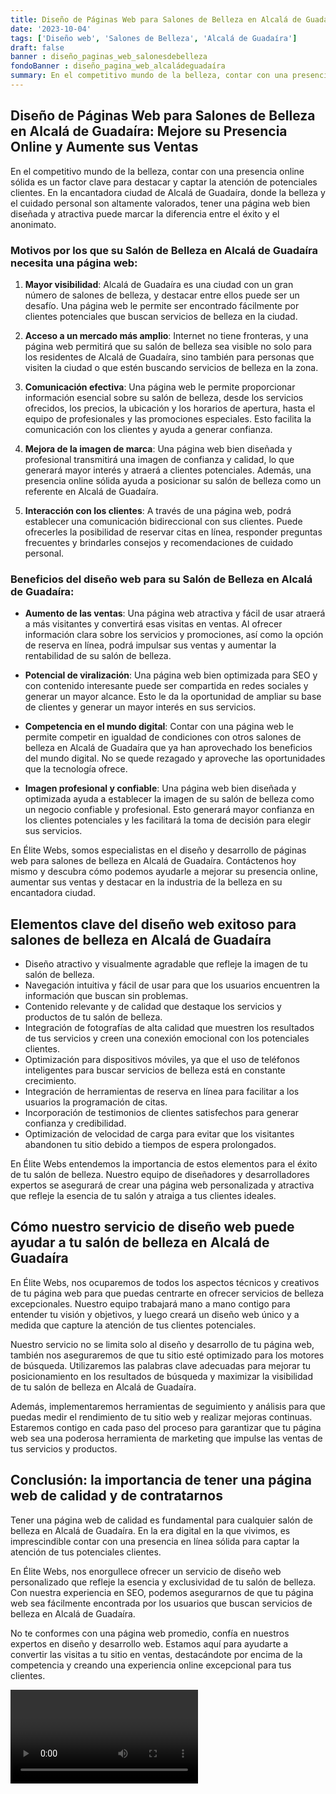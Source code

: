 ```yaml
---
title: Diseño de Páginas Web para Salones de Belleza en Alcalá de Guadaíra
date: '2023-10-04'
tags: ['Diseño web', 'Salones de Belleza', 'Alcalá de Guadaíra']
draft: false
banner : diseño_paginas_web_salonesdebelleza
fondoBanner : diseño_pagina_web_alcaládeguadaíra
summary: En el competitivo mundo de la belleza, contar con una presencia online sólida es un factor clave para destacar y captar la atención de potenciales clientes. En la encantadora ciudad de Alcalá de Guadaíra, donde la belleza y el cuidado personal son altamente valorados, tener una página web bien diseñada y atractiva puede marcar la diferencia entre el éxito y el anonimato.
---
```


## Diseño de Páginas Web para Salones de Belleza en Alcalá de Guadaíra: Mejore su Presencia Online y Aumente sus Ventas

En el competitivo mundo de la belleza, contar con una presencia online sólida es un factor clave para destacar y captar la atención de potenciales clientes. En la encantadora ciudad de Alcalá de Guadaíra, donde la belleza y el cuidado personal son altamente valorados, tener una página web bien diseñada y atractiva puede marcar la diferencia entre el éxito y el anonimato.

### Motivos por los que su Salón de Belleza en Alcalá de Guadaíra necesita una página web:

1. **Mayor visibilidad**: Alcalá de Guadaíra es una ciudad con un gran número de salones de belleza, y destacar entre ellos puede ser un desafío. Una página web le permite ser encontrado fácilmente por clientes potenciales que buscan servicios de belleza en la ciudad.

2. **Acceso a un mercado más amplio**: Internet no tiene fronteras, y una página web permitirá que su salón de belleza sea visible no solo para los residentes de Alcalá de Guadaíra, sino también para personas que visiten la ciudad o que estén buscando servicios de belleza en la zona.

3. **Comunicación efectiva**: Una página web le permite proporcionar información esencial sobre su salón de belleza, desde los servicios ofrecidos, los precios, la ubicación y los horarios de apertura, hasta el equipo de profesionales y las promociones especiales. Esto facilita la comunicación con los clientes y ayuda a generar confianza.

4. **Mejora de la imagen de marca**: Una página web bien diseñada y profesional transmitirá una imagen de confianza y calidad, lo que generará mayor interés y atraerá a clientes potenciales. Además, una presencia online sólida ayuda a posicionar su salón de belleza como un referente en Alcalá de Guadaíra.

5. **Interacción con los clientes**: A través de una página web, podrá establecer una comunicación bidireccional con sus clientes. Puede ofrecerles la posibilidad de reservar citas en línea, responder preguntas frecuentes y brindarles consejos y recomendaciones de cuidado personal.

### Beneficios del diseño web para su Salón de Belleza en Alcalá de Guadaíra:

- **Aumento de las ventas**: Una página web atractiva y fácil de usar atraerá a más visitantes y convertirá esas visitas en ventas. Al ofrecer información clara sobre los servicios y promociones, así como la opción de reserva en línea, podrá impulsar sus ventas y aumentar la rentabilidad de su salón de belleza.

- **Potencial de viralización**: Una página web bien optimizada para SEO y con contenido interesante puede ser compartida en redes sociales y generar un mayor alcance. Esto le da la oportunidad de ampliar su base de clientes y generar un mayor interés en sus servicios.

- **Competencia en el mundo digital**: Contar con una página web le permite competir en igualdad de condiciones con otros salones de belleza en Alcalá de Guadaíra que ya han aprovechado los beneficios del mundo digital. No se quede rezagado y aproveche las oportunidades que la tecnología ofrece.

- **Imagen profesional y confiable**: Una página web bien diseñada y optimizada ayuda a establecer la imagen de su salón de belleza como un negocio confiable y profesional. Esto generará mayor confianza en los clientes potenciales y les facilitará la toma de decisión para elegir sus servicios.

En Élite Webs, somos especialistas en el diseño y desarrollo de páginas web para salones de belleza en Alcalá de Guadaíra. Contáctenos hoy mismo y descubra cómo podemos ayudarle a mejorar su presencia online, aumentar sus ventas y destacar en la industria de la belleza en su encantadora ciudad.

<GifSeo />

<Cta />

## Elementos clave del diseño web exitoso para salones de belleza en Alcalá de Guadaíra

- Diseño atractivo y visualmente agradable que refleje la imagen de tu salón de belleza.
- Navegación intuitiva y fácil de usar para que los usuarios encuentren la información que buscan sin problemas.
- Contenido relevante y de calidad que destaque los servicios y productos de tu salón de belleza.
- Integración de fotografías de alta calidad que muestren los resultados de tus servicios y creen una conexión emocional con los potenciales clientes.
- Optimización para dispositivos móviles, ya que el uso de teléfonos inteligentes para buscar servicios de belleza está en constante crecimiento.
- Integración de herramientas de reserva en línea para facilitar a los usuarios la programación de citas.
- Incorporación de testimonios de clientes satisfechos para generar confianza y credibilidad.
- Optimización de velocidad de carga para evitar que los visitantes abandonen tu sitio debido a tiempos de espera prolongados.

En Élite Webs entendemos la importancia de estos elementos para el éxito de tu salón de belleza. Nuestro equipo de diseñadores y desarrolladores expertos se asegurará de crear una página web personalizada y atractiva que refleje la esencia de tu salón y atraiga a tus clientes ideales.

## Cómo nuestro servicio de diseño web puede ayudar a tu salón de belleza en Alcalá de Guadaíra

En Élite Webs, nos ocuparemos de todos los aspectos técnicos y creativos de tu página web para que puedas centrarte en ofrecer servicios de belleza excepcionales. Nuestro equipo trabajará mano a mano contigo para entender tu visión y objetivos, y luego creará un diseño web único y a medida que capture la atención de tus clientes potenciales.

Nuestro servicio no se limita solo al diseño y desarrollo de tu página web, también nos aseguraremos de que tu sitio esté optimizado para los motores de búsqueda. Utilizaremos las palabras clave adecuadas para mejorar tu posicionamiento en los resultados de búsqueda y maximizar la visibilidad de tu salón de belleza en Alcalá de Guadaíra.

Además, implementaremos herramientas de seguimiento y análisis para que puedas medir el rendimiento de tu sitio web y realizar mejoras continuas. Estaremos contigo en cada paso del proceso para garantizar que tu página web sea una poderosa herramienta de marketing que impulse las ventas de tus servicios y productos.

## Conclusión: la importancia de tener una página web de calidad y de contratarnos

Tener una página web de calidad es fundamental para cualquier salón de belleza en Alcalá de Guadaíra. En la era digital en la que vivimos, es imprescindible contar con una presencia en línea sólida para captar la atención de tus potenciales clientes.

En Élite Webs, nos enorgullece ofrecer un servicio de diseño web personalizado que refleje la esencia y exclusividad de tu salón de belleza. Con nuestra experiencia en SEO, podemos asegurarnos de que tu página web sea fácilmente encontrada por los usuarios que buscan servicios de belleza en Alcalá de Guadaíra.

No te conformes con una página web promedio, confía en nuestros expertos en diseño y desarrollo web. Estamos aquí para ayudarte a convertir las visitas a tu sitio en ventas, destacándote por encima de la competencia y creando una experiencia online excepcional para tus clientes.

<Video />

<CtaBot job='Salones de Belleza' city='Alcalá de Guadaíra'/>

<Gmaps query='Alcalá de Guadaíra+españa+maps' />